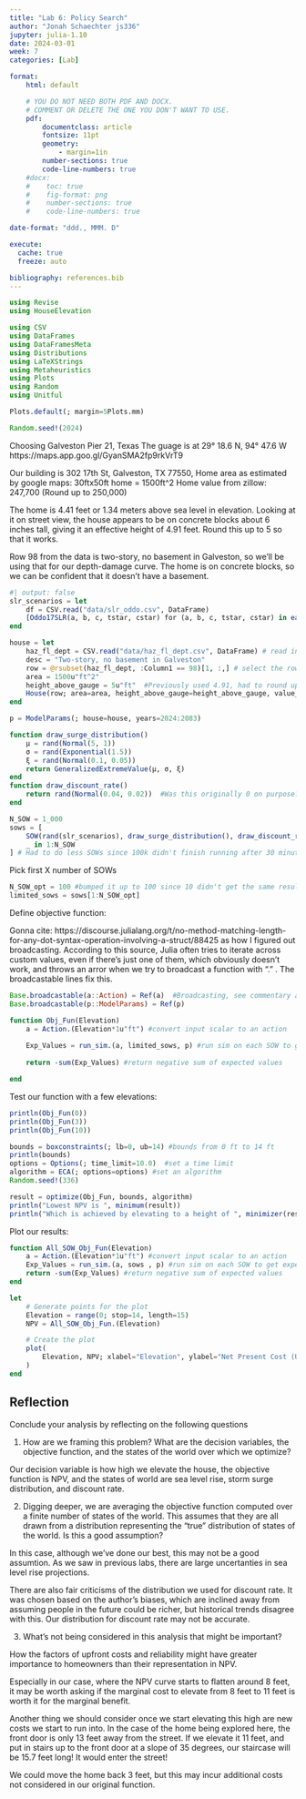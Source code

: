 ```yaml
---
title: "Lab 6: Policy Search"
author: "Jonah Schaechter js336"
jupyter: julia-1.10
date: 2024-03-01
week: 7
categories: [Lab]

format: 
    html: default

    # YOU DO NOT NEED BOTH PDF AND DOCX.
    # COMMENT OR DELETE THE ONE YOU DON'T WANT TO USE.
    pdf:
        documentclass: article
        fontsize: 11pt
        geometry:
            - margin=1in  
        number-sections: true
        code-line-numbers: true
    #docx: 
    #    toc: true
    #    fig-format: png
    #    number-sections: true
    #    code-line-numbers: true

date-format: "ddd., MMM. D"

execute: 
  cache: true
  freeze: auto

bibliography: references.bib
---
```


```julia
using Revise
using HouseElevation

using CSV
using DataFrames
using DataFramesMeta
using Distributions
using LaTeXStrings
using Metaheuristics
using Plots
using Random
using Unitful

Plots.default(; margin=5Plots.mm)
```


```julia
Random.seed!(2024)
```


Choosing Galveston Pier 21, Texas
The guage is at 29° 18.6 N, 94° 47.6 W
https://maps.app.goo.gl/GyanSMA2fp9rkVrT9

Our building is 302 17th St, Galveston, TX 77550,
Home area as estimated by google maps: 30ftx50ft home = 1500ft^2
Home value from zillow: 247,700 (Round up to 250,000)

The home is 4.41 feet or 1.34 meters above sea level in elevation.
Looking at it on street view, the house appears to be on concrete blocks about 6 inches tall, giving it an effective height of 4.91 feet.  Round this up to 5 so that it works.

Row 98 from the data is two-story, no basement in Galveston, so we'll be using that for our depth-damage curve.  The home is on concrete blocks, so we can be confident that it doesn't have a basement.


```julia
#| output: false
slr_scenarios = let
    df = CSV.read("data/slr_oddo.csv", DataFrame)
    [Oddo17SLR(a, b, c, tstar, cstar) for (a, b, c, tstar, cstar) in eachrow(df)]
end

house = let
    haz_fl_dept = CSV.read("data/haz_fl_dept.csv", DataFrame) # read in the file
    desc = "Two-story, no basement in Galveston"
    row = @rsubset(haz_fl_dept, :Column1 == 98)[1, :,] # select the row I want
    area = 1500u"ft^2"
    height_above_gauge = 5u"ft"  #Previously used 4.91, had to round up to 5 to make it work with functions
    House(row; area=area, height_above_gauge=height_above_gauge, value_usd=250_000)
end
```


```julia
p = ModelParams(; house=house, years=2024:2083)

function draw_surge_distribution()
    μ = rand(Normal(5, 1))
    σ = rand(Exponential(1.5))
    ξ = rand(Normal(0.1, 0.05))
    return GeneralizedExtremeValue(μ, σ, ξ)
end
function draw_discount_rate()
    return rand(Normal(0.04, 0.02))  #Was this originally 0 on purpose?
end

N_SOW = 1_000
sows = [
    SOW(rand(slr_scenarios), draw_surge_distribution(), draw_discount_rate()) for
    _ in 1:N_SOW
] # Had to do less SOWs since 100k didn't finish running after 30 minutes on my computer
```

Pick first X number of SOWs 
```julia
N_SOW_opt = 100 #bumped it up to 100 since 10 didn't get the same results as the graph
limited_sows = sows[1:N_SOW_opt]
```

Define objective function: 

Gonna cite: https://discourse.julialang.org/t/no-method-matching-length-for-any-dot-syntax-operation-involving-a-struct/88425
as how I figured out broadcasting.  According to this source, Julia often tries to iterate across custom values, even if there's just one of them, which obviously doesn't work, and throws an arror when we try to broadcast a function with "."  .  The broadcastable lines fix this. 

```julia
Base.broadcastable(a::Action) = Ref(a)  #Broadcasting, see commentary above
Base.broadcastable(p::ModelParams) = Ref(p)

function Obj_Fun(Elevation)
    a = Action.(Elevation*1u"ft") #convert input scalar to an action
    
    Exp_Values = run_sim.(a, limited_sows, p) #run sim on each SOW to get expected values 
    
    return -sum(Exp_Values) #return negative sum of expected values

end 
```


Test our function with a few elevations:
```julia
println(Obj_Fun(0))
println(Obj_Fun(3))
println(Obj_Fun(10))
```

```julia
bounds = boxconstraints(; lb=0, ub=14) #bounds from 0 ft to 14 ft
println(bounds)
options = Options(; time_limit=10.0)  #set a time limit
algorithm = ECA(; options=options) #set an algorithm
Random.seed!(336)
```

```julia
result = optimize(Obj_Fun, bounds, algorithm)
println("Lowest NPV is ", minimum(result))
println("Which is achieved by elevating to a height of ", minimizer(result)[1], " feet.")
```

Plot our results: 

```julia

function All_SOW_Obj_Fun(Elevation)
    a = Action.(Elevation*1u"ft") #convert input scalar to an action
    Exp_Values = run_sim.(a, sows , p) #run sim on each SOW to get expected values 
    return -sum(Exp_Values) #return negative sum of expected values
end 

let
    # Generate points for the plot
    Elevation = range(0; stop=14, length=15)
    NPV = All_SOW_Obj_Fun.(Elevation)

    # Create the plot
    plot(
        Elevation, NPV; xlabel="Elevation", ylabel="Net Present Cost (USD)", title="Net Present Costs vs Elevation for all SOWs"
    )
end
```

## Reflection

Conclude your analysis by reflecting on the following questions

1. How are we framing this problem? What are the decision variables, the objective function, and the states of the world over which we optimize?

Our decision variable is how high we elevate the house, the objective function is NPV, and the states of world are sea level rise, storm surge distribution, and discount rate. 

2. Digging deeper, we are averaging the objective function computed over a finite number of states of the world. This assumes that they are all drawn from a distribution representing the "true" distribution of states of the world. Is this a good assumption?

In this case, although we've done our best, this may not be a good assumtion.  As we saw in previous labs, there are large uncertanties in sea level rise projections.  

There are also fair criticisms of the distribution we used for discount rate.  It was chosen based on the author's biases, which are inclined away from assuming people in the future could be richer, but historical trends disagree with this.  Our distribution for discount rate may not be accurate.  

3. What's not being considered in this analysis that might be important?

How the factors of upfront costs and reliability might have greater importance to homeowners than their representation in NPV.  

Especially in our case, where the NPV curve starts to flatten around 8 feet, it may be worth asking if the marginal cost to elevate from 8 feet to 11 feet is worth it for the marginal benefit.  

Another thing we should consider once we start elevating this high are new costs we start to run into.  In the case of the home being explored here, the front door is only 13 feet away from the street.  If we elevate it 11 feet, and put in stairs up to the front door at a slope of 35 degrees, our staircase will be 15.7 feet long! It would enter the street!   

We could move the home back 3 feet, but this may incur additional costs not considered in our original function.
